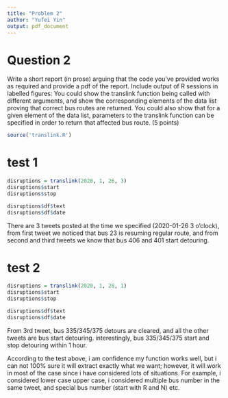 ---
title: "Problem 2"
author: "Yufei Yin"
output: pdf_document
---

# Question 2

Write a short report (in prose) arguing that the code you've provided works as required and provide a pdf of the report. Include output of R sessions in labelled figures: You could show the translink function being called with different arguments, and show the corresponding elements of the data list proving that correct bus routes are returned. You could also show that for a given element of the data list, parameters to the translink function can be specified in order to return that affected bus route. (5 points)

```{r,message=FALSE}
source('translink.R')
```

# test 1

```{r}
disruptions = translink(2020, 1, 26, 3)
disruptions$start
disruptions$stop
```
```{r}
disruptions$df$text
disruptions$df$date
```

\bigskip

There are 3 tweets posted at the time we specified (2020-01-26 3 o'clock), from first tweet we noticed that bus 23 is resuming regular route, and from second and third tweets we know that bus 406 and 401 start detouring. 

# test 2

```{r}
disruptions = translink(2020, 1, 28, 1)
disruptions$start
disruptions$stop
```

```{r}
disruptions$df$text
disruptions$df$date
```

From 3rd tweet, bus 335/345/375 detours are cleared, and all the other tweets are bus start detouring. interestingly, bus 335/345/375
start and stop detouring within 1 hour.

According to the test above, i am confidence my function works well, but i can not 100% sure it will extract exactly what we want; however, it will work in most of the case since i have considered lots of situations. For example, i considered lower case upper case, i considered multiple bus number in the same tweet, and special bus number (start with R and N) etc.



